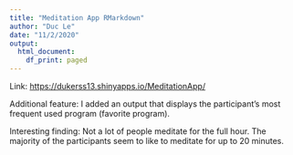 ```yaml
---
title: "Meditation App RMarkdown"
author: "Duc Le"
date: "11/2/2020"
output:
  html_document:
    df_print: paged
---
```


Link: <https://dukerss13.shinyapps.io/MeditationApp/>

Additional feature: I added an output that displays the participant's most frequent used program (favorite program). 

Interesting finding: Not a lot of people meditate for the full hour. The majority of the participants seem to like to meditate for up to 20 minutes.


